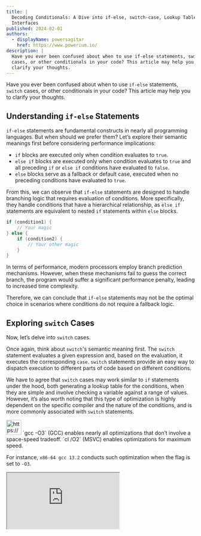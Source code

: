 ```yaml
---
title: |
  Decoding Conditionals: A Dive into if-else, switch-case, Lookup Tables, and
  Interfaces
published: 2024-02-01
authors:
  - displayName: powersagitar
    href: https://www.powerium.io/
description: |
  Have you ever been confused about when to use if-else statements, switch
  cases, or other conditionals in your code? This article may help you to
  clarify your thoughts.
---
```


Have you ever been confused about when to use `if-else` statements, `switch`
cases, or other conditionals in your code? This article may help you to clarify
your thoughts.

## Understanding `if-else` Statements

`if-else` statements are fundamental constructs in nearly all programming
languages. But when should we prefer them? Let’s explore their semantic meanings
first before considering performance implications:

- `if` blocks are executed only when condition evaluates to `true`.
- `else if` blocks are executed only when condition evaluates to `true` and all
  preceding `if` or `else if` conditions have evaluated to `false`.
- `else` blocks serve as a fallback or default case, executed when no preceding
  conditions have evaluated to `true`.

From this, we can observe that `if-else` statements are designed to handle
branching logic that requires evaluation of conditions. More specifically, they
handle conditions that have a hierarchical relationship, as `else if` statements
are equivalent to nested `if` statements within `else` blocks.

```cpp
if (condition1) {
    // Your magic
} else {
    if (condition2) {
        // Your other magic
    }
}
```

In terms of performance, modern processors employ branch prediction mechanisms.
However, when these mechanisms fail to guess the correct branch, the program
would suffer a significant performance penalty, leading to increased time
complexity.

Therefore, we can conclude that `if-else` statements may not be the optimal
choice in scenarios where conditions do not require a fallback logic.

## Exploring `switch` Cases

Now, let’s delve into `switch` cases.

Once again, think about `switch`'s semantic meaning first. The `switch`
statement evaluates a given expression and, based on the evaluation, it executes
the corresponding `case`. `switch` statements provide an easy way to dispatch
execution to different parts of code based on different conditions.

We have to agree that `switch` cases may work similar to `if` statements under
the hood, both generating a lookup table for the conditions, when they are
simple and involve checking a variable against a range of values. However, it’s
also worth noting that this type of optimization is highly dependent on the
specific compiler and the nature of the conditions, and is more commonly
associated with `switch` statements.

<aside>
<img src="https://www.notion.so/icons/info-alternate_gray.svg" alt="https://www.notion.so/icons/info-alternate_gray.svg" width="40px" /> `gcc -O3` (GCC) enables nearly all optimizations that don’t involve a space-speed tradeoff.
`cl /O2` (MSVC) enables optimizations for maximum speed.

</aside>

For instance, `x86-64 gcc 13.2` conducts such optimization when the flag is set
to `-O3`.

<iframe
  src="https://godbolt.org/e?hideEditorToolbars=true#z:OYLghAFBqd5QCxAYwPYBMCmBRdBLAF1QCcAaPECAMzwBtMA7AQwFtMQByARg9KtQYEAysib0QXACx8BBAKoBnTAAUAHpwAMvAFYTStJg1DIApACYAQuYukl9ZATwDKjdAGFUtAK4sGIM6SuADJ4DJgAcj4ARpjEIADM8aQADqgKhE4MHt6%2B/ilpGQIhYZEsMXGJtpj2jgJCBEzEBNk%2BfgF2mA6Z9Y0ExRHRsQlJCg1NLbntY32hA2VDiQCUtqhexMjsHABuqHjoANQAYl4MXQJcEIsm8VYaAII7e0cnZwxml9e3D7sHx6e1DHiHxuJnuj1%2BLwBkmBX3Bz3%2BmQArDDQXdUXCAPLJWJMAEAdUICCEAHdCMgEBBQgR9qpFvsTAB2L77Fn7BSkgjk/YQWn0pmo1mC/aiJT7LggAVCqV/V4XK4g%2B5SqVRYiYJgAa0%2BkqlIsw%2BzMEsVSsFMoB73lzONrJVas1Cruxt1%2B3ihodVpZpsyQIt2qtNo1WqNOqYoskrvdHshmWhPqDftVAftjpDesR4YjnoEyNjbvd/rtlpZjIAIqiS2WwT99licfjCQBJKjYWhKSmCGl0xmF/Z4KhSnn0%2BKlodiumZhhywO5/bVUW97mqQfD4v6sdRgTmqeC2d6%2BcD67L51rhECb1b1k7nt9/dDg/7STH14x88sy97xcHu%2BIx8A7NTkscMstCcIivB%2BBwWikKgnBuNY1hsqs6x6uY8Q8KQBCaIByzqiAiIaAAdBokhmBoAAcACcABsZhSBoXCIuR%2BicJIvAsBIGgaKQ4GQdBHC8AoICcRhEGAaQcCwEgaAsMkdCxOQlBSTJ9BxMAXDxAENC0AQsQCRAUSYaQUShI0ACenBoUZzDECZGJRNonTCWhUlsIIGIMLQZkiaQWBRF4wBuGILbmbwWAsIYwDiF5%2BCql0WyYAJXmYKonReNpwXkII1QGbQeAqqZHhYAZBDEHgbHcKJVAGMACgAGp4JgxI1uBaH8IIIhiOwUgyIIigqOoXm6Fw%2BjhSgcGWPouUCZAyyoMkAIJQAtBi8S8KgcXECVWBTZcVQ1JkLgMO4nitHowSzKU5R6Kk6QAhMfhDddhQMP0F1DENHSvD04zHbk73VA53TTC9gxxO90x3Xooy9MD8yg8sCiIRsEhASBYEGbxNKkZRC2UZI%2BzAMgyBivE%2BFmNyuCECQ9JmKhiy8MJWiLNhICSOR%2BHkYiDLkVwGjxAypEMaRkhJMBHAsaQbE85x3GrZw/GCehmFM0xHBmGjXm8fTSvLOt6TOJIQA"
  className="mt-6 h-[67vh] w-full"
/>

While `x86 msvc v19.38` doesn’t, when the flag is set to `/O2`.

[https://godbolt.org/e#z:OYLghAFBqd5QCxAYwPYBMCmBRdBLAF1QCcAaPECAMzwBtMA7AQwFtMQByARg9KtQYEAysib0QXACx8BBAKoBnTAAUAHpwAMvAFYTStJg1DIApACYAQuYukl9ZATwDKjdAGFUtAK4sGIM6SuADJ4DJgAcj4ARpjEIADM8aQADqgKhE4MHt6%2B/ilpGQIhYZEsMXGJtpj2jgJCBEzEBNk%2BfgF2mA6Z9Y0ExRHRsQlJCg1NLbntY32hA2VDiQCUtqhexMjsHABuqHjoANQAYl4MXQJcEIsm8VYaAII7e0cnZwxml9e3D7sHx6e1DHiHxuJnuj1%2BLwBkmBX3Bz3%2BmQArDDQXdUXCAPLJWJMAEAdUICCEAHdCMgEBBQgR9qpFvsTAB2L77Fn7BSkgjk/YQWn0pmo1mC/aiJT7LggAVCqV/V4XK4g%2B5SqVRYiYJgAa0%2BkqlIsw%2BzMEsVSsFMoB73lzONrJVas1Cruxt1%2B3ihodVpZpsyQIt2qtNo1WqNOqYoskrvdHshmWhPqDftVAftjpDesR4YjnoEyNjbvd/rtlpZjIAIqiS2WwT99licfjCQBJKjYWhKSmCGl0xmF/Z4KhSnn0%2BKlodiumZhhywO5/bVUW97mqQfD4v6sdRgTmqeC2d6%2BcD67L51rhECb1b1k7nt9/dDg/7STH14x88sy97xcHu%2BIx8A7NTkscMstCcIivB%2BBwWikKgnBuNY1hsqs6x6uY8Q8KQBCaIByzqiAiIaAAdBokhmBoAAcACcABsZhSBoXCIuR%2BicJIvAsBIGgaKQ4GQdBHC8AoICcRhEGAaQcCwEgaAsMkdCxOQlBSTJ9BxFsyDJMkAD6WxcORGnxKRGmqKRlF8HQBCxAJEBRJhpBRKEjQAJ6cGhdnMMQDkYlE2idMJaFSWwggYgwtBOSJpBYFEXjAG4Ygts5vBYCwhjAOIYX4KqXRbJgAlhZgqidF45nxeQgjVDZtB4CqjkeFgNkEMQeBsdwolUAYwAKAAangmDEjW4FofwggiGI7BSDIgiKCo6hhboXD6MlKBwZY%2BiVQJkDLKgyQAgJAD0GIBKgWXEA1WBrZcVQ1JkLgMO4nitHowSzKU5R6Kk6QAhMfhzW9hQMP0z1DHNHSvD04x3bkQPVD53TTP9gxxED0yfXooy9HD8wI8sCiIRsEhASBYE2bxNLGfsLAKKp%2BzaeR%2BH6dyuCECQ9JmKhiy8MJWiLNhICSDT5GIgy5FcBo8QMqRDGkZISTARwLGkGxwucdxvC8fxgnoZhXNMRwZiE2FqsayJWtHekziSEAA](https://godbolt.org/e#z:OYLghAFBqd5QCxAYwPYBMCmBRdBLAF1QCcAaPECAMzwBtMA7AQwFtMQByARg9KtQYEAysib0QXACx8BBAKoBnTAAUAHpwAMvAFYTStJg1DIApACYAQuYukl9ZATwDKjdAGFUtAK4sGIM6SuADJ4DJgAcj4ARpjEIADM8aQADqgKhE4MHt6%2B/ilpGQIhYZEsMXGJtpj2jgJCBEzEBNk%2BfgF2mA6Z9Y0ExRHRsQlJCg1NLbntY32hA2VDiQCUtqhexMjsHABuqHjoANQAYl4MXQJcEIsm8VYaAII7e0cnZwxml9e3D7sHx6e1DHiHxuJnuj1%2BLwBkmBX3Bz3%2BmQArDDQXdUXCAPLJWJMAEAdUICCEAHdCMgEBBQgR9qpFvsTAB2L77Fn7BSkgjk/YQWn0pmo1mC/aiJT7LggAVCqV/V4XK4g%2B5SqVRYiYJgAa0%2BkqlIsw%2BzMEsVSsFMoB73lzONrJVas1Cruxt1%2B3ihodVpZpsyQIt2qtNo1WqNOqYoskrvdHshmWhPqDftVAftjpDesR4YjnoEyNjbvd/rtlpZjIAIqiS2WwT99licfjCQBJKjYWhKSmCGl0xmF/Z4KhSnn0%2BKlodiumZhhywO5/bVUW97mqQfD4v6sdRgTmqeC2d6%2BcD67L51rhECb1b1k7nt9/dDg/7STH14x88sy97xcHu%2BIx8A7NTkscMstCcIivB%2BBwWikKgnBuNY1hsqs6x6uY8Q8KQBCaIByzqiAiIaAAdBokhmBoAAcACcABsZhSBoXCIuR%2BicJIvAsBIGgaKQ4GQdBHC8AoICcRhEGAaQcCwEgaAsMkdCxOQlBSTJ9BxFsyDJMkAD6WxcORGnxKRGmqKRlF8HQBCxAJEBRJhpBRKEjQAJ6cGhdnMMQDkYlE2idMJaFSWwggYgwtBOSJpBYFEXjAG4Ygts5vBYCwhjAOIYX4KqXRbJgAlhZgqidF45nxeQgjVDZtB4CqjkeFgNkEMQeBsdwolUAYwAKAAangmDEjW4FofwggiGI7BSDIgiKCo6hhboXD6MlKBwZY%2BiVQJkDLKgyQAgJAD0GIBKgWXEA1WBrZcVQ1JkLgMO4nitHowSzKU5R6Kk6QAhMfhzW9hQMP0z1DHNHSvD04x3bkQPVD53TTP9gxxED0yfXooy9HD8wI8sCiIRsEhASBYE2bxNLGfsLAKKp%2BzaeR%2BH6dyuCECQ9JmKhiy8MJWiLNhICSDT5GIgy5FcBo8QMqRDGkZISTARwLGkGxwucdxvC8fxgnoZhXNMRwZiE2FqsayJWtHekziSEAA)

In general, it’s best to choose between these two based on their semantic
meanings, and let the compiler handle the optimizations:

- `if` statements are best used when the branches have hierarchical
  relationships.
- `switch-case`s are ideal when the branches don’t have hierarchical
  relationships, and different actions are taken based on different conditions
  but not in a fallback manner.

## Embracing Lookup Tables

As observed, the lookup table derived from `switch-case`s boasts an `O(1)` time
complexity, which is ideal. However, not all types of variables can be used in
the condition of a `switch` statement. For instance, in C++, the condition only
accepts integral and enumeration types, as well as types that can be implicitly
converted to those two, as stated in the
[C++ reference](https://en.cppreference.com/w/cpp/language/switch). So, what
happens when this is the case?

The solution is quite straightforward — if the compiler doesn’t generate a
lookup table, we implement it ourselves. The following snippet demonstrates how
to use a lookup table in conjunction with `std::unordered_map`.

```cpp
int Handler1(int argc, char **argv) {}
int Handler2(int argc, char **argv) {}

int main(int argc, char **argv) {
    std::unordered_map<std::string_view, int (*)(int, char**)> lookup_table = {
        {"command1", Handler1},
        {"command2", Handler2},
    };

    if (argc < 2) {
        return EX_USAGE;
    }

    try {
        int error_code = lookup_table.at(argv[1])(argc, argv);
        // Handle the error code
    } catch (std::out_of_range &exception) {
        // Handle the exception
        return EX_USAGE;
    }

    return EX_OK;
}
```

In C++, `std::unordered_map` is typically implemented as a hash table and
thereby offering an average time complexity of `O(1)`, which is fundamentally
identical to the lookup table generated by the compiler.

Thus, custom lookup tables appear to be a viable alternative to `switch-case`s
where they are not applicable.

## The Power of Interfaces

We have explored various conditions so far and have observed that `switch-case`s
and lookup tables can be effective when dealing with a large number of branches.
However, they are not a panacea. Consider scenarios where:

- The logic frequently changes.
- There are many related types of objects.
- The code needs to be decoupled.
- Adherence to the Open/Closed Principle is desired.

In such cases, interfaces come into play. As a reminder, by the
[Wikipedia contributors](<https://en.wikipedia.org/wiki/Interface_(object-oriented_programming)>):

> An interface or protocol is a data type that acts as an abstraction of a
> class. It describes a set of method signatures, the implementations of which
> may be provided by multiple classes that are otherwise not necessarily related
> to each other.

Let’s see how interfaces can help with an example.

Instead of this:

```cpp
enum class HandlerType {
    Handler1,
    Handler2,
} handler_type = HandlerType::Handler1;

void Execute(int some_arg) {
    switch (handler_type) {
        case HandlerType::Handler1:
            // Your magic
            break;
        case HandlerType::Handler2:
            // Your other magic
            break;
    }
}
```

Consider this:

```cpp
class Interface {
public:
    virtual ~Interface() = default;
    virtual void Execute(int some_arg) = 0;
};

class Handler1 : public Interface {
public:
    void Execute(int some_arg) override {
        // Your magic
    }
};

class Handler2 : public Interface {
public:
    void Execute(int some_arg) override {
        // Your other magic
    }
};

void CallExecute(Interface &handler, int some_arg) {
    handler.Execute(some_arg);
}

int main() {
    Handler1 handler1;
    CallExecute(handler1, 1);
    return EX_OK;
}
```

The benefits are clear:

- The large `switch` and `cases` are eliminated, making the code more readable
  and maintainable.
- The new pattern adheres to the Open/Closed Principle. When a new case arises,
  we can simply add an implementation class instead of modifying the existing
  logic by creating a new `case`.

Therefore, in scenarios where multiple types of objects share a common interface
but require different actions, this approach is more suitable and scalable than
using `if-else` or `switch-case`s. This is also a fundamental technique in
object-orientated programming.

## Summary

In conclusion, there is no universal solution when it comes to choosing
conditionals. The most suitable option always depends on the specific
circumstances at hand. Here’s a guide for quick reference:

- Use `if-else` statements when the branches have hierarchical relationships.
- Opt for `switch-case`s and lookup tables when the branches don’t have
  hierarchical relationships, and different actions are taken based on different
  conditions, but not in a fallback manner.
- Employ interfaces when dealing with a large number of related types of
  objects, and when the code needs to be decoupled and adhere to the Open/Closed
  Principle.

Remember, the key is to consider the specific situation and choose the most
appropriate means.

---

Thank you for taking your time to read! If you have any questions, concerns, or
if you spot any issues, please feel free to
[connect with powersagitar](https://www.powerium.io/contact). Your feedback is
greatly appreciated.
